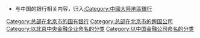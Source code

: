 {{Commonscat|Bank of China}}

{{Catmore}}
*与中国的银行相关内容，归入[[:Category:中國大陸地區銀行|:Category:中國大陸地區銀行]]

[[Category:总部在北京市的国有银行|Category:总部在北京市的国有银行]]
[[Category:总部在北京市的跨国公司|Category:总部在北京市的跨国公司]]
[[Category:以北京中央金融企业命名的分类|Category:以北京中央金融企业命名的分类]]
[[Category:以中国金融公司命名的分类|Category:以中国金融公司命名的分类]]